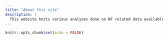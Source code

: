 ```yaml
---
title: "About this site"
description: |
  This website hosts various analyses done on NF related data available on the [NF Data Portal](www.nfdataportal.org)
---
```


```r
knitr::opts_chunk$set(echo = FALSE)
```

